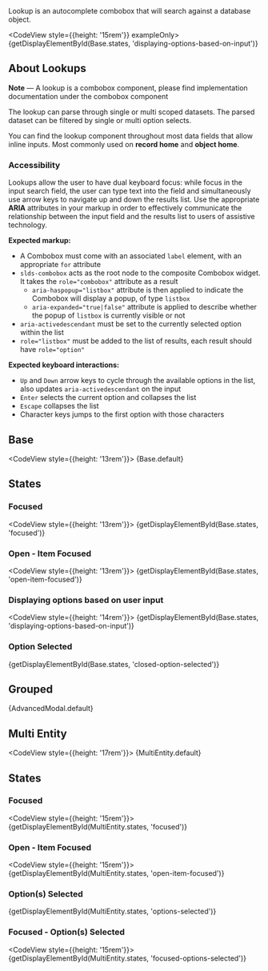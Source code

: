 
<div className="doc lead">
  Lookup is an autocomplete combobox that will search against a database object.
</div>

<CodeView style={{height: '15rem'}} exampleOnly>
  {getDisplayElementById(Base.states, 'displaying-options-based-on-input')}
</CodeView>

## About Lookups

**Note** — A lookup is a combobox component, please find implementation documentation under the combobox component

The lookup can parse through single or multi scoped datasets. The parsed dataset can be filtered by single or multi option selects.

You can find the lookup component throughout most data fields that allow inline inputs. Most commonly used on **record home** and **object home**.

### Accessibility

Lookups allow the user to have dual keyboard focus: while focus in the input search field, the user can type text into the field and simultaneously use arrow keys to navigate up and down the results list. Use the appropriate **ARIA** attributes in your markup in order to effectively communicate the relationship between the input field and the results list to users of assistive technology.

**Expected markup:**

- A Combobox must come with an associated `label` element, with an appropriate `for` attribute
- `slds-combobox` acts as the root node to the composite Combobox widget. It takes the `role="combobox"` attribute as a result
  - `aria-haspopup="listbox"` attribute is then applied to indicate the Combobox will display a popup, of type `listbox`
  - `aria-expanded="true|false"` attribute is applied to describe whether the popup of `listbox` is currently visible or not
- `aria-activedescendant` must be set to the currently selected option within the list
- `role="listbox"` must be added to the list of results, each result should have `role="option"`

**Expected keyboard interactions:**

- `Up` and `Down` arrow keys to cycle through the available options in the list, also updates `aria-activedescendant` on the input
- `Enter` selects the current option and collapses the list
- `Escape` collapses the list
- Character keys jumps to the first option with those characters

## Base

<CodeView style={{height: '13rem'}}>
  {Base.default}
</CodeView>

## States

### Focused

<CodeView style={{height: '13rem'}}>
  {getDisplayElementById(Base.states, 'focused')}
</CodeView>

### Open - Item Focused
<CodeView style={{height: '13rem'}}>
  {getDisplayElementById(Base.states, 'open-item-focused')}
</CodeView>

### Displaying options based on user input
<CodeView style={{height: '14rem'}}>
  {getDisplayElementById(Base.states, 'displaying-options-based-on-input')}
</CodeView>

### Option Selected
<CodeView>
  {getDisplayElementById(Base.states, 'closed-option-selected')}
</CodeView>

## Grouped

<CodeView isViewport>
  {AdvancedModal.default}
</CodeView>

## Multi Entity

<CodeView style={{height: '17rem'}}>
  {MultiEntity.default}
</CodeView>

## States

### Focused
<CodeView style={{height: '15rem'}}>
  {getDisplayElementById(MultiEntity.states, 'focused')}
</CodeView>

### Open - Item Focused
<CodeView style={{height: '15rem'}}>
  {getDisplayElementById(MultiEntity.states, 'open-item-focused')}
</CodeView>

### Option(s) Selected
<CodeView>
  {getDisplayElementById(MultiEntity.states, 'options-selected')}
</CodeView>

### Focused - Option(s) Selected
<CodeView style={{height: '15rem'}}>
  {getDisplayElementById(MultiEntity.states, 'focused-options-selected')}
</CodeView>
